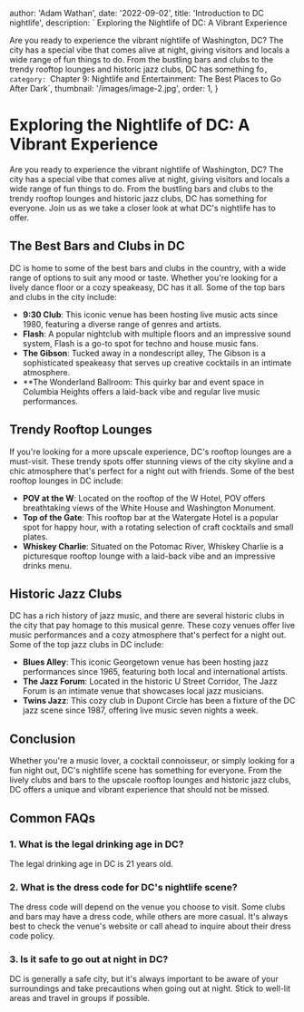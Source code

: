 
  author: 'Adam Wathan',
  date: '2022-09-02',
  title: 'Introduction to DC nightlife',
  description: ` Exploring the Nightlife of DC: A Vibrant Experience

Are you ready to experience the vibrant nightlife of Washington, DC? The city has a special vibe that comes alive at night, giving visitors and locals a wide range of fun things to do. From the bustling bars and clubs to the trendy rooftop lounges and historic jazz clubs, DC has something fo`, category: `Chapter 9: Nightlife and Entertainment: The Best Places to Go After Dark`,
thumbnail: '/images/image-2.jpg',
order: 1,
}

        
# Exploring the Nightlife of DC: A Vibrant Experience

Are you ready to experience the vibrant nightlife of Washington, DC? The city has a special vibe that comes alive at night, giving visitors and locals a wide range of fun things to do. From the bustling bars and clubs to the trendy rooftop lounges and historic jazz clubs, DC has something for everyone. Join us as we take a closer look at what DC's nightlife has to offer.

## The Best Bars and Clubs in DC

DC is home to some of the best bars and clubs in the country, with a wide range of options to suit any mood or taste. Whether you're looking for a lively dance floor or a cozy speakeasy, DC has it all. Some of the top bars and clubs in the city include:

- **9:30 Club**: This iconic venue has been hosting live music acts since 1980, featuring a diverse range of genres and artists.
- **Flash**: A popular nightclub with multiple floors and an impressive sound system, Flash is a go-to spot for techno and house music fans.
- **The Gibson**: Tucked away in a nondescript alley, The Gibson is a sophisticated speakeasy that serves up creative cocktails in an intimate atmosphere.
- \*\*The Wonderland Ballroom: This quirky bar and event space in Columbia Heights offers a laid-back vibe and regular live music performances.

## Trendy Rooftop Lounges

If you're looking for a more upscale experience, DC's rooftop lounges are a must-visit. These trendy spots offer stunning views of the city skyline and a chic atmosphere that's perfect for a night out with friends. Some of the best rooftop lounges in DC include:

- **POV at the W**: Located on the rooftop of the W Hotel, POV offers breathtaking views of the White House and Washington Monument.
- **Top of the Gate**: This rooftop bar at the Watergate Hotel is a popular spot for happy hour, with a rotating selection of craft cocktails and small plates.
- **Whiskey Charlie**: Situated on the Potomac River, Whiskey Charlie is a picturesque rooftop lounge with a laid-back vibe and an impressive drinks menu.

## Historic Jazz Clubs

DC has a rich history of jazz music, and there are several historic clubs in the city that pay homage to this musical genre. These cozy venues offer live music performances and a cozy atmosphere that's perfect for a night out. Some of the top jazz clubs in DC include:

- **Blues Alley**: This iconic Georgetown venue has been hosting jazz performances since 1965, featuring both local and international artists.
- **The Jazz Forum**: Located in the historic U Street Corridor, The Jazz Forum is an intimate venue that showcases local jazz musicians.
- **Twins Jazz**: This cozy club in Dupont Circle has been a fixture of the DC jazz scene since 1987, offering live music seven nights a week.

## Conclusion

Whether you're a music lover, a cocktail connoisseur, or simply looking for a fun night out, DC's nightlife scene has something for everyone. From the lively clubs and bars to the upscale rooftop lounges and historic jazz clubs, DC offers a unique and vibrant experience that should not be missed.

## Common FAQs

### 1. What is the legal drinking age in DC?

The legal drinking age in DC is 21 years old.

### 2. What is the dress code for DC's nightlife scene?

The dress code will depend on the venue you choose to visit. Some clubs and bars may have a dress code, while others are more casual. It's always best to check the venue's website or call ahead to inquire about their dress code policy.

### 3. Is it safe to go out at night in DC?

DC is generally a safe city, but it's always important to be aware of your surroundings and take precautions when going out at night. Stick to well-lit areas and travel in groups if possible.

